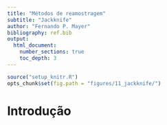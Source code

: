 ```yaml
---
title: "Métodos de reamostragem"
subtitle: "Jackknife"
author: "Fernando P. Mayer"
bibliography: ref.bib
output:
  html_document:
    number_sections: true
    toc_depth: 3
---
```


```r
source("setup_knitr.R")
opts_chunk$set(fig.path = "figures/11_jackknife/")
```

# Introdução

